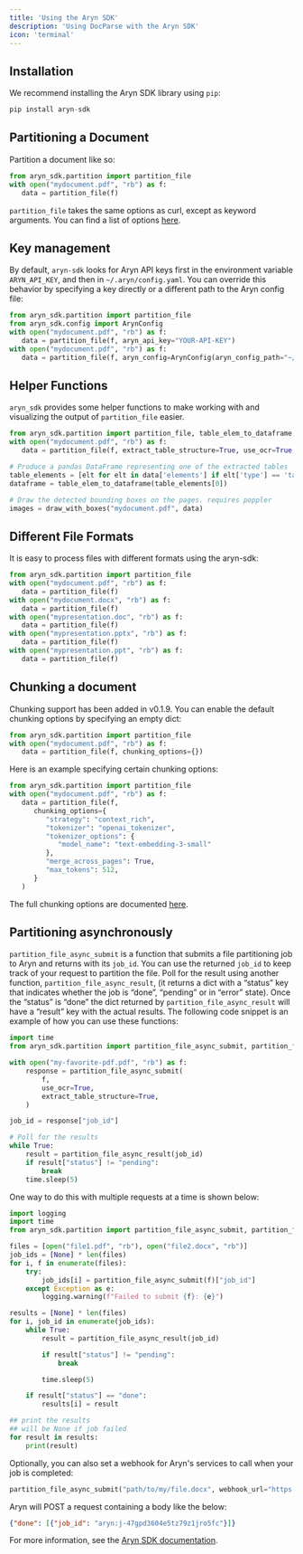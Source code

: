 ```yaml
---
title: 'Using the Aryn SDK'
description: 'Using DocParse with the Aryn SDK'
icon: 'terminal'
---
```


## Installation

We recommend installing the Aryn SDK library using `pip`:

```python
pip install aryn-sdk
```

## Partitioning a Document
Partition a document like so:

```python
from aryn_sdk.partition import partition_file
with open("mydocument.pdf", "rb") as f:
   data = partition_file(f)
```

``partition_file`` takes the same options as curl, except as keyword arguments. You can find a list of options [here](./processing_options).

## Key management

By default, ``aryn-sdk`` looks for Aryn API keys first in the environment variable ``ARYN_API_KEY``, and then in ``~/.aryn/config.yaml``. You can override this behavior by specifying a key directly or a different path to the Aryn config file:

```python
from aryn_sdk.partition import partition_file
from aryn_sdk.config import ArynConfig
with open("mydocument.pdf", "rb") as f:
   data = partition_file(f, aryn_api_key="YOUR-API-KEY")
with open("mydocument.pdf", "rb") as f:
   data = partition_file(f, aryn_config=ArynConfig(aryn_config_path="~/dotfiles/.aryn/config.yaml"))
```
## Helper Functions

``aryn_sdk`` provides some helper functions to make working with and visualizing the output of ``partition_file`` easier.

```python
from aryn_sdk.partition import partition_file, table_elem_to_dataframe, draw_with_boxes
with open("mydocument.pdf", "rb") as f:
   data = partition_file(f, extract_table_structure=True, use_ocr=True, extract_images=True, threshold=0.35)

# Produce a pandas DataFrame representing one of the extracted tables
table_elements = [elt for elt in data['elements'] if elt['type'] == 'table']
dataframe = table_elem_to_dataframe(table_elements[0])

# Draw the detected bounding boxes on the pages. requires poppler
images = draw_with_boxes("mydocument.pdf", data)
```
## Different File Formats

It is easy to process files with different formats using the aryn-sdk:

```python
from aryn_sdk.partition import partition_file
with open("mydocument.pdf", "rb") as f:
   data = partition_file(f)
with open("mydocument.docx", "rb") as f:
   data = partition_file(f)
with open("mypresentation.doc", "rb") as f:
   data = partition_file(f)
with open("mypresentation.pptx", "rb") as f:
   data = partition_file(f)
with open("mypresentation.ppt", "rb") as f:
   data = partition_file(f)
```

## Chunking a document

Chunking support has been added in v0.1.9. You can enable the default chunking options by specifying an empty dict:

```python
from aryn_sdk.partition import partition_file
with open("mydocument.pdf", "rb") as f:
   data = partition_file(f, chunking_options={})
```

Here is an example specifying certain chunking options:

```python
from aryn_sdk.partition import partition_file
with open("mydocument.pdf", "rb") as f:
   data = partition_file(f, 
      chunking_options={
         "strategy": "context_rich",
         "tokenizer": "openai_tokenizer",
         "tokenizer_options": {
            "model_name": "text-embedding-3-small"
         },
         "merge_across_pages": True,
         "max_tokens": 512,
      }
   )
```

The full chunking options are documented [here](/docparse/chunking_strategies).

## Partitioning asynchronously

`partition_file_async_submit` is a function that submits a file partitioning job to Aryn and returns with its `job_id`.
You can use the returned `job_id` to keep track of your request to partition the file. Poll for the result using
another function, `partition_file_async_result`, (it returns a dict with a “status” key that indicates whether the job
is “done”, “pending” or in “error” state). Once the “status” is “done” the dict returned by
`partition_file_async_result` will have a “result” key with the actual results. The following code snippet is an
example of how you can use these
functions:

```python
import time
from aryn_sdk.partition import partition_file_async_submit, partition_file_async_result

with open("my-favorite-pdf.pdf", "rb") as f:
    response = partition_file_async_submit(
        f,
        use_ocr=True,
        extract_table_structure=True,
    )

job_id = response["job_id"]

# Poll for the results
while True:
    result = partition_file_async_result(job_id)
    if result["status"] != "pending":
        break
    time.sleep(5)
```

One way to do this with multiple requests at a time is shown below:

```python
import logging
import time
from aryn_sdk.partition import partition_file_async_submit, partition_file_async_result

files = [open("file1.pdf", "rb"), open("file2.docx", "rb")]
job_ids = [None] * len(files)
for i, f in enumerate(files):
    try:
        job_ids[i] = partition_file_async_submit(f)["job_id"]
    except Exception as e:
        logging.warning(f"Failed to submit {f}: {e}")

results = [None] * len(files)
for i, job_id in enumerate(job_ids):
    while True:
        result = partition_file_async_result(job_id)

        if result["status"] != "pending":
            break

        time.sleep(5)

    if result["status"] == "done":
        results[i] = result

## print the results
## will be None if job failed
for result in results:
    print(result)
```

Optionally, you can also set a webhook for Aryn's services to call when your job is completed:

```python
partition_file_async_submit("path/to/my/file.docx", webhook_url="https://example.com/alert")
```

Aryn will POST a request containing a body like the below:
```json
{"done": [{"job_id": "aryn:j-47gpd3604e5tz79z1jro5fc"}]}
```

For more information, see the [Aryn SDK documentation](/sdk-reference/partition).
